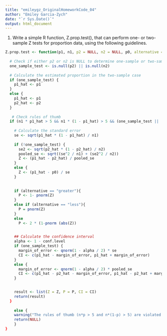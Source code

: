 ```yaml
---
title: "emileygz_OriginalHomeworkCode_04"
author: "Emiley Garcia-Zych"
date: "`r Sys.Date()`"
output: html_document
---
```


1) Write a simple R function, Z.prop.test(), that can perform one- or two- sample Z tests for proportion data, using the following guidelines. 

```r
Z.prop.test <- function(p1, n1, p2 = NULL, n2 = NULL, p0, alternative = "two.sided", conf.level = 0.95) {
   
  # Check if either p2 or n2 is NULL to determine one-sample or two-sample test
  one_sample_test <- is.null(p2) || is.null(n2)
  
  # Calculate the estimated proportion in the two-sample case
  if (one_sample_test) {
    p1_hat <- p1
  } 
  else {
    p1_hat <- p1
    p2_hat <- p2
  }
  
   # Check rules of thumb
  if (n1 * p1_hat > 5 && n1 * (1 - p1_hat) > 5 && (one_sample_test || (n2 * p2_hat > 5 && n2 * (1 - p2_hat) > 5))) {
    
    # Calculate the standard error
    se <- sqrt(p1_hat * (1 - p1_hat) / n1)
    
    if (!one_sample_test) {
      se2 <- sqrt(p2_hat * (1 - p2_hat) / n2)
      pooled_se <- sqrt((se^2 / n1) + (se2^2 / n2))
      Z <- (p1_hat - p2_hat) / pooled_se
    } 
    else {
      Z <- (p1_hat - p0) / se
    }
    
    
    if (alternative == "greater"){
      P <- 1- pnorm(Z)
    }
    else if (alternative == "less"){
      P = pnorm(Z)
    }
    else 
      P <- 2 * (1-pnorm (abs(Z))

    
    ## Calculate the confidence interval
    alpha <- 1 - conf.level
    if (one_sample_test) {
      margin_of_error <- qnorm(1 - alpha / 2) * se
      CI <- c(p1_hat - margin_of_error, p1_hat + margin_of_error)
    } 
    else {
      margin_of_error <- qnorm(1 - alpha / 2) * pooled_se
      CI <- c(p1_hat - p2_hat - margin_of_error, p1_hat - p2_hat + margin_of_error)
    }

    
    result <- list(Z = Z, P = P, CI = CI)
    return(result)
  } 
  
    else {
    warning("The rules of thumb (n*p > 5 and n*(1-p) > 5) are violated. The results may not be valid.")
    return(NULL)
    }
}
  
```

